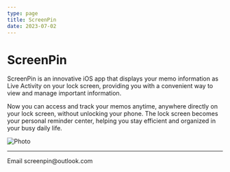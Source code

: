 ```yaml
---
type: page
title: ScreenPin
date: 2023-07-02
---
```


# ScreenPin


ScreenPin is an innovative iOS app that displays your memo information as Live Activity on your lock screen, providing you with a convenient way to view and manage important information.

Now you can access and track your memos anytime, anywhere directly on your lock screen, without unlocking your phone. The lock screen becomes your personal reminder center, helping you stay efficient and organized in your busy daily life.

<Image
  src="/images/appicon.png"
  alt="Photo"
  width={120}
  height={120}
  priority
  className="next-image"
/>

---

<div>
  Email screenpin@outlook.com
</div>

